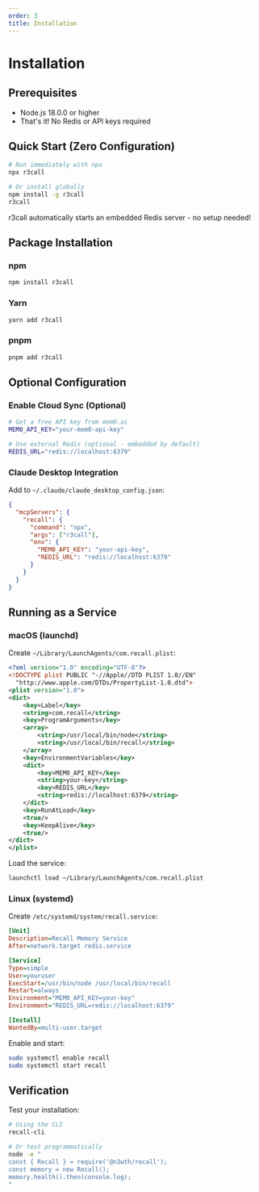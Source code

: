 ```yaml
---
order: 3
title: Installation
---
```


# Installation

## Prerequisites

- Node.js 18.0.0 or higher
- That's it! No Redis or API keys required

## Quick Start (Zero Configuration)

```bash
# Run immediately with npx
npx r3call

# Or install globally
npm install -g r3call
r3call
```

r3call automatically starts an embedded Redis server - no setup needed!

## Package Installation

### npm

```bash
npm install r3call
```

### Yarn

```bash
yarn add r3call
```

### pnpm

```bash
pnpm add r3call
```

## Optional Configuration

### Enable Cloud Sync (Optional)

```bash
# Get a free API key from mem0.ai
MEM0_API_KEY="your-mem0-api-key"

# Use external Redis (optional - embedded by default)
REDIS_URL="redis://localhost:6379"
```

### Claude Desktop Integration

Add to `~/.claude/claude_desktop_config.json`:

```json
{
  "mcpServers": {
    "recall": {
      "command": "npx",
      "args": ["r3call"],
      "env": {
        "MEM0_API_KEY": "your-api-key",
        "REDIS_URL": "redis://localhost:6379"
      }
    }
  }
}
```

## Running as a Service

### macOS (launchd)

Create `~/Library/LaunchAgents/com.recall.plist`:

```xml
<?xml version="1.0" encoding="UTF-8"?>
<!DOCTYPE plist PUBLIC "-//Apple//DTD PLIST 1.0//EN"
  "http://www.apple.com/DTDs/PropertyList-1.0.dtd">
<plist version="1.0">
<dict>
    <key>Label</key>
    <string>com.recall</string>
    <key>ProgramArguments</key>
    <array>
        <string>/usr/local/bin/node</string>
        <string>/usr/local/bin/recall</string>
    </array>
    <key>EnvironmentVariables</key>
    <dict>
        <key>MEM0_API_KEY</key>
        <string>your-key</string>
        <key>REDIS_URL</key>
        <string>redis://localhost:6379</string>
    </dict>
    <key>RunAtLoad</key>
    <true/>
    <key>KeepAlive</key>
    <true/>
</dict>
</plist>
```

Load the service:

```bash
launchctl load ~/Library/LaunchAgents/com.recall.plist
```

### Linux (systemd)

Create `/etc/systemd/system/recall.service`:

```ini
[Unit]
Description=Recall Memory Service
After=network.target redis.service

[Service]
Type=simple
User=youruser
ExecStart=/usr/bin/node /usr/local/bin/recall
Restart=always
Environment="MEM0_API_KEY=your-key"
Environment="REDIS_URL=redis://localhost:6379"

[Install]
WantedBy=multi-user.target
```

Enable and start:

```bash
sudo systemctl enable recall
sudo systemctl start recall
```

## Verification

Test your installation:

```bash
# Using the CLI
recall-cli

# Or test programmatically
node -e "
const { Recall } = require('@n3wth/recall');
const memory = new Recall();
memory.health().then(console.log);
"
```
